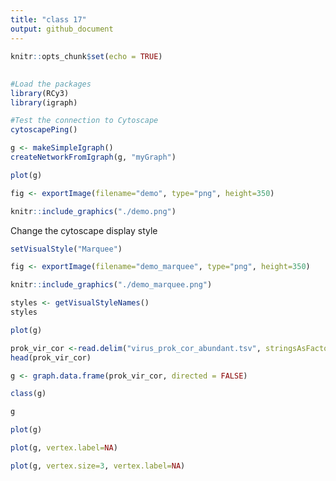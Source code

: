```yaml
---
title: "class 17"
output: github_document
---
```


```r
knitr::opts_chunk$set(echo = TRUE)
```

## 

```r
#Load the packages 
library(RCy3)
library(igraph)
```

```r
#Test the connection to Cytoscape 
cytoscapePing()
```

```r
g <- makeSimpleIgraph()
createNetworkFromIgraph(g, "myGraph")
```

```r
plot(g)
```

```r
fig <- exportImage(filename="demo", type="png", height=350)
```

```r
knitr::include_graphics("./demo.png")
```

Change the cytoscape display style 
```r
setVisualStyle("Marquee")
```

```r
fig <- exportImage(filename="demo_marquee", type="png", height=350)

knitr::include_graphics("./demo_marquee.png")
```

```r
styles <- getVisualStyleNames()
styles

```

```r
plot(g)
```


```r
prok_vir_cor <-read.delim("virus_prok_cor_abundant.tsv", stringsAsFactors = FALSE)
head(prok_vir_cor)
```

```r
g <- graph.data.frame(prok_vir_cor, directed = FALSE)
```

```r
class(g)
```

```r
g
```

```r
plot(g)
```

```r
plot(g, vertex.label=NA)
```

```r
plot(g, vertex.size=3, vertex.label=NA)
```

